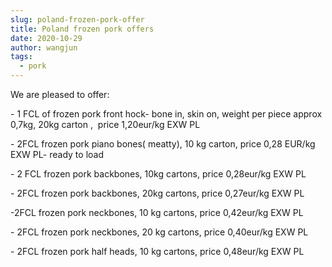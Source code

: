 ```yaml
---
slug: poland-frozen-pork-offer
title: Poland frozen pork offers
date: 2020-10-29
author: wangjun
tags:
  - pork
---
```

We are pleased to offer:

\- 1 FCL of frozen pork front hock- bone in, skin on, weight per piece approx 0,7kg, 20kg carton ,  price 1,20eur/kg EXW PL

\- 2FCL frozen pork piano bones( meatty), 10 kg carton, price 0,28 EUR/kg EXW PL- ready to load

\- 2 FCL frozen pork backbones, 10kg cartons, price 0,28eur/kg EXW PL

\- 2FCL frozen pork backbones, 20kg cartons, price 0,27eur/kg EXW PL

\-2FCL frozen pork neckbones, 10 kg cartons, price 0,42eur/kg EXW PL

\- 2FCL frozen pork neckbones, 20 kg cartons, price 0,40eur/kg EXW PL

\- 2FCL frozen pork half heads, 10 kg cartons, price 0,48eur/kg EXW PL